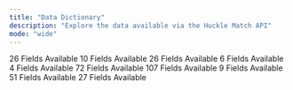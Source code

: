 ```yaml
---
title: "Data Dictionary"
description: "Explore the data available via the Huckle Match API"
mode: "wide"
---
```


<Columns cols={2}>
  <Card title="Individual / Address" icon="person" href="/dicts/primary-fields">
    26 Fields Available
  </Card>
  <Card title="Geographic" icon="globe" href="/dicts/geographic-fields">
    10 Fields Available
  </Card>
  <Card title="Household Demographics" icon="people-roof" href="/dicts/household-fields">
    26 Fields Available
  </Card>
  <Card title="Telephone" icon="phone" href="/dicts/telephone-fields">
    6 Fields Available
  </Card>
  <Card title="Real Estate" icon="house" href="/dicts/real-estate-fields">
    4 Fields Available
  </Card>
  <Card title="MarketShare Demographics" icon="basket-shopping" href="/dicts/market-share-fields">
    72 Fields Available
  </Card>
  <Card title="Consumer Passions Index" icon="magnifying-glass-dollar" href="/dicts/consumer-passions-fields">
    107 Fields Available
  </Card>
  <Card title="Connex Clusters" icon="chart-network" href="/dicts/connex-cluster-fields">
    9 Fields Available
  </Card>
  <Card title="Connex Targets" icon="bullseye-pointer" href="/dicts/connex-target-fields">
    51 Fields Available
  </Card>
  <Card title="Geographic Demographics (Census)" icon="people-group" href="/dicts/census-fields">
    27 Fields Available
  </Card>
</Columns>